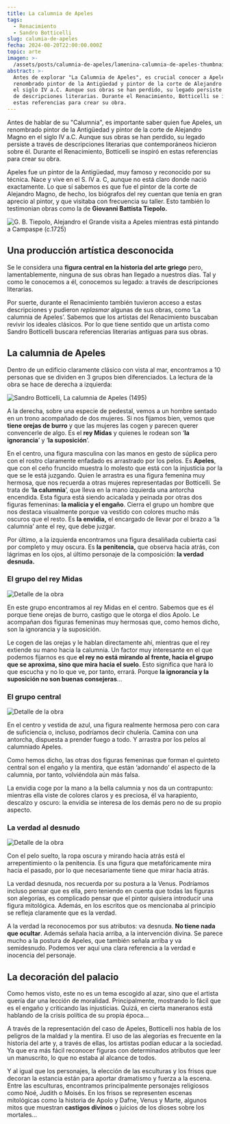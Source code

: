 ```yaml
---
title: La calumnia de Apeles
tags:
  - Renacimiento
  - Sandro Botticelli
slug: calumia-de-apeles
fecha: 2024-08-20T22:00:00.000Z
topic: arte
imagen: >-
  /assets/posts/calumnia-de-apeles/lamenina-calumnia-de-apeles-thumbnail.webp
abstract: >-
  Antes de explorar "La Calumnia de Apeles", es crucial conocer a Apeles, un
  renombrado pintor de la Antigüedad y pintor de la corte de Alejandro Magno en
  el siglo IV a.C. Aunque sus obras se han perdido, su legado persiste a través
  de descripciones literarias. Durante el Renacimiento, Botticelli se inspiró en
  estas referencias para crear su obra.
---
```


Antes de hablar de su "Calumnia", es importante saber quien fue Apeles, un renombrado pintor de la Antigüedad y pintor de la corte de Alejandro Magno en el siglo IV a.C. Aunque sus obras se han perdido, su legado persiste a través de descripciones literarias que contemporáneos hicieron sobre él. Durante el Renacimiento, Botticelli se inspiró en estas referencias para crear su obra.

Apeles fue un pintor de la Antigüedad, muy famoso y reconocido por su técnica. Nace y vive en el S. IV a. C, aunque no está claro donde nació exactamente. Lo que sí sabemos es que fue el pintor de la corte de Alejandro Magno, de hecho, los biógrafos del rey cuentan que tenía en gran aprecio al pintor, y que visitaba con frecuencia su taller. Esto también lo testimonian obras como la de **Giovanni Battista Tiepolo.**

![G. B. Tiepolo, Alejandro el Grande visita a Apeles mientras está pintando a Campaspe (c.1725)](/assets/posts/calumnia-de-apeles/lamenina-calumnia-de-apeles-01.webp "G. B. Tiepolo, Alejandro el Grande visita a Apeles mientras está pintando a Campaspe (c.1725)")

## Una producción artística desconocida

Se le considera una **figura central en la historia del arte griego** pero, lamentablemente, ninguna de sus obras han llegado a nuestros días. Tal y como le conocemos a él, conocemos su legado: a través de descripciones literarias.

Por suerte, durante el Renacimiento también tuvieron acceso a estas descripciones y pudieron *replasmar* algunas de sus obras, como ‘La calumnia de Apeles’. Sabemos que los artistas del Renacimiento buscaban revivir los ideales clásicos. Por lo que tiene sentido que un artista como Sandro Botticelli buscara referencias literarias antiguas para sus obras.

## La calumnia de Apeles

Dentro de un edificio claramente clásico con vista al mar, encontramos a 10 personas que se dividen en 3 grupos bien diferenciados. La lectura de la obra se hace de derecha a izquierda:

![Sandro Botticelli, La calumnia de Apeles (1495)](/assets/posts/calumnia-de-apeles/lamenina-calumnia-de-apeles-02.webp "Sandro Botticelli, La calumnia de Apeles (1495)")

A la derecha, sobre una especie de pedestal, vemos a un hombre sentado en un trono acompañado de dos mujeres. Si nos fijamos bien, vemos que **tiene orejas de burro** y que las mujeres las cogen y parecen querer convencerle de algo. Es el **rey Midas** y quienes le rodean son ‘**la ignorancia**’ y ‘**la suposición**’.

En el centro, una figura masculina con las manos en gesto de súplica pero con el rostro claramente enfadado es arrastrado por los pelos. Es **Apeles**, que con el ceño fruncido muestra lo molesto que está con la injusticia por la que se le está juzgando. Quien le arrastra es una figura femenina muy hermosa, que nos recuerda a otras mujeres representadas por Botticelli. Se trata de ‘**la calumnia**’, que lleva en la mano izquierda una antorcha encendida. Esta figura está siendo acicalada y peinada por otras dos figuras femeninas: **la malicia y el engaño**. Cierra el grupo un hombre que nos destaca visualmente porque va vestido con colores mucho más oscuros que el resto. Es **la envidia,** el encargado de llevar por el brazo a ‘la calumnia’ ante el rey, que debe juzgar.

Por último, a la izquierda encontramos una figura desaliñada cubierta casi por completo y muy oscura. Es **la penitencia,** que observa hacia atrás, con lágrimas en los ojos, al último personaje de la composición: **la verdad desnuda.**

### El grupo del rey Midas

![Detalle de la obra](/assets/posts/calumnia-de-apeles/lamenina-calumnia-de-apeles-03.webp "Detalle de la obra")

En este grupo encontramos al rey Midas en el centro. Sabemos que es él porque tiene orejas de burro, castigo que le otorga el dios Apolo. Le acompañan dos figuras femeninas muy hermosas que, como hemos dicho, son la ignorancia y la suposición.

Le cogen de las orejas y le hablan directamente ahí, mientras que el rey extiende su mano hacia la calumnia. Un factor muy interesante en el que podemos fijarnos es que **el rey no está mirando al frente, hacia el grupo que se aproxima, sino que mira hacia el suelo**. Esto significa que hará lo que escucha y no lo que ve, por tanto, errará. Porque **la ignorancia y la suposición no son buenas consejeras**…

### El grupo central

![Detalle de la obra](/assets/posts/calumnia-de-apeles/lamenina-calumnia-de-apeles-04.webp "Detalle de la obra")

En el centro y vestida de azul, una figura realmente hermosa pero con cara de suficiencia o, incluso, podríamos decir chulería. Camina con una antorcha, dispuesta a prender fuego a todo. Y arrastra por los pelos al calumniado Apeles.

Como hemos dicho, las otras dos figuras femeninas que forman el quinteto central son el engaño y la mentira, que están ‘adornando’ el aspecto de la calumnia, por tanto, volviéndola aún más falsa.

La envidia coge por la mano a la bella calumnia y nos da un contrapunto: mientras ella viste de colores claros y es preciosa, él va harapiento, descalzo y oscuro: la envidia se interesa de los demás pero no de su propio aspecto.

### La verdad al desnudo

![Detalle de la obra](/assets/posts/calumnia-de-apeles/lamenina-calumnia-de-apeles-05.webp "Detalle de la obra")

Con el pelo suelto, la ropa oscura y mirando hacia atrás está el arrepentimiento o la penitencia. Es una figura que metafóricamente mira hacia el pasado, por lo que necesariamente tiene que mirar hacia atrás.

La verdad desnuda, nos recuerda por su postura a la Venus. Podríamos incluso pensar que es ella, pero teniendo en cuenta que todas las figuras son alegorías, es complicado pensar que el pintor quisiera introducir una figura mitológica. Además, en los escritos que os mencionaba al principio se refleja claramente que es la verdad.

A la verdad la reconocemos por sus atributos: va desnuda. **No tiene nada que ocultar**. Además señala hacia arriba, a la intervención divina. Se parece mucho a la postura de Apeles, que también señala arriba y va semidesnudo. Podemos ver aquí una clara referencia a la verdad e inocencia del personaje.

## La decoración del palacio

Como hemos visto, este no es un tema escogido al azar, sino que el artista quería dar una lección de moralidad. Principalmente, mostrando lo fácil que es el engaño y criticando las injusticias. Quizá, en cierta maneranos está hablando de la crisis política de su propia época…

A través de la representación del caso de Apeles, Botticelli nos habla de los peligros de la maldad y la mentira. El uso de las alegorías es frecuente en la historia del arte y, a través de ellas, los artistas podían educar a la sociedad. Ya que era más fácil reconocer figuras con determinados atributos que leer un manuscrito, lo que no estaba al alcance de todos.

Y al igual que los personajes, la elección de las esculturas y los frisos que decoran la estancia están para aportar dramatismo y fuerza a la escena. Entre las esculturas, encontramos principalmente personajes religiosos como Noé, Judith o Moisés. En los frisos se representen escenas mitológicas como la historia de Apolo y Dafne, Venus y Marte, algunos mitos que muestran **castigos divinos** o juicios de los dioses sobre los mortales…
